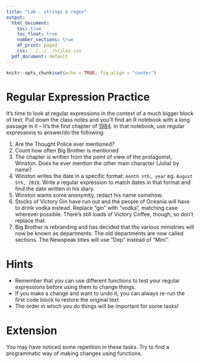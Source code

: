 ```yaml
---
title: "Lab - strings & regex"
output:
  html_document:
    toc: true
    toc_float: true
    number_sections: true
    df_print: paged
    css: ../../../styles.css
  pdf_document: default
---
```


```r
knitr::opts_chunk$set(echo = TRUE, fig.align = "center")
```

# Regular Expression Practice

It's time to look at regular expressions in the context of a much bigger block of text. Pull down the class notes and you'll find an R notebook with a long passage in it -- it's the first chapter of [1984](https://en.wikipedia.org/wiki/Nineteen_Eighty-Four). In that notebook, use regular expressions to answer/do the following:

1. Are the Thought Police ever mentioned?
2. Count how often Big Brother is mentioned
3. The chapter is written from the point of view of the protagonist, Winston. Does he ever mention the other main character (Julia) by name?
4. Winston writes the date in a specific format: `month nth, year` eg. `August 5th, 2019`. Write a regular expression to match dates in that format and find the date written in his diary.
5. Winston wants some anonymity, redact his name somehow.
6. Stocks of Victory Gin have run out and the people of Oceania will have to drink vodka instead. Replace "gin" with "vodka", matching case wherever possible. There's still loads of Victory Coffee, though, so don't replace that.
7. Big Brother is rebranding and has decided that the various ministries will now be known as departments. The old departments are now called sections. The Newspeak titles will use "Dep" instead of "Mini".

# Hints

* Remember that you can use different functions to test your regular expressions before using them to change things.
* If you make a change and want to undo it, you can always re-run the first code block to restore the original text
* The order in which you do things will be important for some tasks!

# Extension

You may have noticed some repetition in these tasks. Try to find a programmatic way of making changes using functions.
